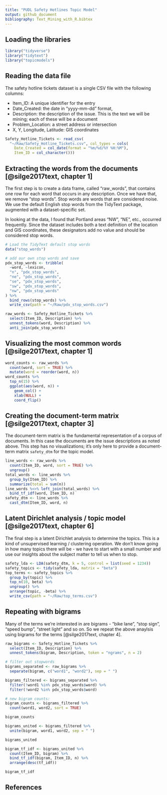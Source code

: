 ```yaml
---
title: "PUDL Safety Hotlines Topic Model"
output: github_document
bibliography: Text_Mining_with_R.bibtex
---
```


## Loading the libraries
```r
library("tidyverse")
library("tidytext")
library("topicmodels")
```

## Reading the data file
The safety hotline tickets dataset is a single CSV file with the following columns:

* Item_ID: A unique identifier for the entry
* Date_Created: the date in "yyyy-mm-dd" format,
* Description: the description of the issue. This is the text we will be mining; each of these will be a document
* Problem_Location: a street address or intersection
* X, Y, Longitude, Latitude: GIS coordinates

```r
Safety_Hotline_Tickets <- read_csv(
  "~/Raw/Safety_Hotline_Tickets.csv", col_types = cols(
    Date_Created = col_date(format = "%m/%d/%Y %H:%M"),
    Item_ID = col_character()))
```

## Extracting the words from the documents [@silge2017text, chapter 1]
The first step is to create a data frame, called "raw_words", that contains one row for each word that occurs in any description. Once we have that, we remove "stop words". Stop words are words that are considered noise. We use the default English stop words from the TidyText package, augmented with a dataset-specific set.

In looking at the data, I found that Portland areas "NW", "NE", etc., occurred frequently. Since the dataset includes both a text definition of the location and GIS coordinates, these designators add no value and should be considered stop words.

```r
# Load the TidyText default stop words
data("stop_words")

# add our own stop words and save
pdx_stop_words <- tribble(
  ~word, ~lexicon,
  "n", "pdx_stop_words",
  "ne", "pdx_stop_words",
  "se", "pdx_stop_words",
  "sw", "pdx_stop_words",
  "nw", "pdx_stop_words"
) %>% 
  bind_rows(stop_words) %>% 
  write_csv(path = "~/Raw/pdx_stop_words.csv")

raw_words <- Safety_Hotline_Tickets %>% 
  select(Item_ID, Description) %>% 
  unnest_tokens(word, Description) %>% 
  anti_join(pdx_stop_words)
```
## Visualizing the most common words [@silge2017text, chapter 1]
```r
word_counts <- raw_words %>%
  count(word, sort = TRUE) %>% 
  mutate(word = reorder(word, n))
word_counts %>% 
  top_n(15) %>% 
  ggplot(aes(word, n)) +
    geom_col() +
    xlab(NULL) +
    coord_flip()
```

## Creating the document-term matrix [@silge2017text, chapter 3]
The document-term matrix is the fundamental representation of a corpus of documents. In this case the documents are the issue descriptions as noted above. This step has no visualizations; it's only here to provide a document-term matrix `safety_dtm` for the topic model.

```r
line_words <- raw_words %>% 
  count(Item_ID, word, sort = TRUE) %>% 
  ungroup()
total_words <- line_words %>% 
  group_by(Item_ID) %>% 
  summarize(total = sum(n))
line_words %<>% left_join(total_words) %>% 
  bind_tf_idf(word, Item_ID, n)
safety_dtm <- line_words %>% 
  cast_dtm(Item_ID, word, n)
```

## Latent Dirichlet analysis / topic model [@silge2017text, chapter 6]
The final step is a latent Dirichlet analysis to determine the topics. This is a kind of unsupervised learning / clustering operation. We don't know going in how many topics there will be - we have to start with a small number and use our insights about the subject matter to tell us when to stop.
```r
safety_lda <- LDA(safety_dtm, k = 5, control = list(seed = 1234))
safety_topics <- tidy(safety_lda, matrix = "beta")
top_terms <- safety_topics %>%
  group_by(topic) %>%
  top_n(10, beta) %>%
  ungroup() %>%
  arrange(topic, -beta) %>% 
  write_csv(path = "~/Raw/top_terms.csv")
```

## Repeating with bigrams
Many of the terms we're interested in are bigrams - "bike lane", "stop sign", "speed bump", "street light" and so on. So we repeat the above anaylsis using bigrams for the terms [@silge2017text, chapter 4].

```r
raw_bigrams <- Safety_Hotline_Tickets %>% 
  select(Item_ID, Description) %>% 
  unnest_tokens(bigram, Description, token = "ngrams", n = 2)

# filter out stopwords
bigrams_separated <- raw_bigrams %>%
  separate(bigram, c("word1", "word2"), sep = " ")

bigrams_filtered <- bigrams_separated %>%
  filter(!word1 %in% pdx_stop_words$word) %>%
  filter(!word2 %in% pdx_stop_words$word)

# new bigram counts:
bigram_counts <- bigrams_filtered %>% 
  count(word1, word2, sort = TRUE)

bigram_counts

bigrams_united <- bigrams_filtered %>%
  unite(bigram, word1, word2, sep = " ")

bigrams_united

bigram_tf_idf <- bigrams_united %>%
  count(Item_ID, bigram) %>%
  bind_tf_idf(bigram, Item_ID, n) %>%
  arrange(desc(tf_idf))

bigram_tf_idf
```

## References

